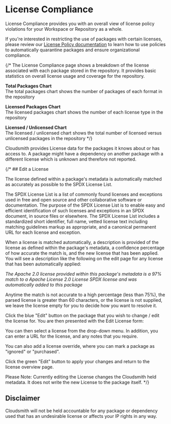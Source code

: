 
# License Compliance

License Compliance provides you with an overall view of license policy violations for your Workspace or Repository as a whole.

<BlockImage src={licence_compliance} alt="License Compliance Overview"></BlockImage>

If you're interested in restricting the use of packages with certain licenses, please review our [License Policy documentation](/policy-management/license-policy) to learn how to use policies to automatically quarantine packages and ensure organizational compliance.

{/* The License Compliance page shows a breakdown of the license associated with each package stored in the repository. It provides basic statistics on overall license usage and coverage for the repository. 

**Total Packages Chart**  
The total packages chart shows the number of packages of each format in the repository

**Licensed Packages Chart**  
The licensed packages chart shows the number of each license type in the repository

**Licensed / Unlicensed Chart**  
The licensed / unlicensed chart shows the total number of licensed versus unlicensed packages in the repository */}

<Note variant="note" headline="Dependencies">
  Cloudsmith provides License data for the packages it knows about or has access to. A package might have a dependency on another package with a different license which is unknown and therefore not reported.
</Note>

{/* ## Edit a License

The license defined within a package's metadata is automatically matched as accurately as possible to the SPDX License List.

The SPDX License List is a list of commonly found licenses and exceptions used in free and open source and other collaborative software or documentation. The purpose of the SPDX License List is to enable easy and efficient identification of such licenses and exceptions in an SPDX document, in source files or elsewhere. The SPDX License List includes a standardized short identifier, full name, vetted license text including matching guidelines markup as appropriate, and a canonical permanent URL for each license and exception.

When a license is matched automatically, a description is provided of the license as defined within the package's metadata, a confidence percentage of how accurate the match is, and the new license that has been applied. You will see a description like the following on the edit page for any license that has been automatically applied:

_The Apache 2.0 license provided within this package's metadata is a 97% match to a Apache License 2.0 License SPDX license and was automatically added to this package_

Anytime the match is not accurate to a high percentage (less than 75%), the parsed license is greater than 60 characters, or the license is not supplied, we leave the license empty for you to decide how you want to resolve it. 

Click the blue "Edit" button on the package that you wish to change / edit the license for. You are then presented with the Edit License form: 

<BlockImage src={img26d0615_licence_details} alt="Edit License form"></BlockImage>

You can then select a license from the drop-down menu.  In addition, you can enter a URL for the license, and any notes that you require. 

You can also add a license override, where you can mark a package as "ignored" or "purchased".

Click the green "Edit" button to apply your changes and return to the license overview page.

Please Note: Currently editing the License changes the Cloudsmith held metadata. It does not write the new License to the package itself. */}

## Disclaimer

Cloudsmith will not be held accountable for any package or dependency used that has an undesirable license or affects your IP rights in any way.
